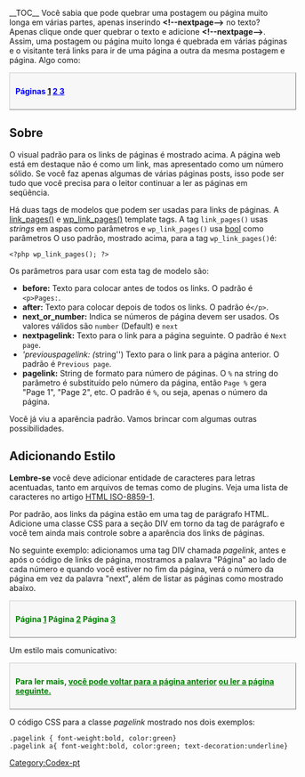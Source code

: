 {{Languages|
{{en|Styling Page-Links}}
{{pt-br|Estilos no Link de Páginas}}
}}
{{Comunidade WP-Brasil}}
__TOC__
Você sabia que pode quebrar uma postagem ou página muito longa em várias partes, apenas inserindo '''<nowiki><!--nextpage--></nowiki>''' no texto?  
Apenas clique onde quer quebrar o texto e adicione '''<nowiki><!--nextpage--></nowiki>'''. Assim, uma postagem ou página muito longa é quebrada em várias páginas e o visitante terá links para ir de uma página a outra da mesma postagem e página.
Algo como:
<div style="font-weight:bold; border:1px outset #ccc; background:#f7f7f7; width:98%; color: blue; margin: 10px 0 10px 0; padding:10px;">Páginas <span style="color:black"><u>1</u></span>  <u>2  3</u></div>
{{Avançado}}
==Sobre==
O visual padrão para os links de páginas é mostrado acima. A página web está em destaque não é como um link, mas apresentado como um número sólido. Se você faz apenas algumas de várias páginas posts, isso pode ser tudo que você precisa para o leitor continuar a ler as páginas em seqüência.

Há duas tags de modelos que podem ser usadas ​​para links de páginas.  A [[Template_Tags/link_pages|link_pages()]] e [[Template_Tags/wp_link_pages|wp_link_pages()]] template tags.  A tag <tt>link_pages()</tt> usas ''strings'' em aspas como parâmetros e  <tt>wp_link_pages()</tt> usa [[Template_Tags/How_to_Pass_Tag_Parameters#Tags_with_PHP_function-style_parameters|bool]] como parâmetros
O uso padrão, mostrado acima, para a tag <tt>wp_link_pages()</tt>é:

<pre><?php wp_link_pages(); ?></pre>

Os parâmetros para usar com esta tag de modelo são:
* '''before:''' Texto para colocar antes de todos os links. O padrão é <code>&lt;p&gt;Pages:</code>.
* '''after:''' Texto para colocar depois de todos os links. O padrão é<code>&lt;/p&gt;</code>.
* '''next_or_number:''' Indica se números de página devem ser usados. Os valores válidos são <code>number</code> (Default) e <code>next</code>
* '''nextpagelink:''' Texto para o link para a página seguinte. O padrão é <code>Next page</code>.
* '''previouspagelink: (''string'') Texto para o link para a página anterior. O padrão é <code>Previous page</code>.
* '''pagelink:''' String de formato para número de páginas. O <code> % </code> na string do parâmetro é substituído pelo número da página, então <code>Page %</code> gera "Page 1", "Page 2", etc. O padrão é <code>%</code>, ou seja, apenas o número da página.

Você já viu a aparência padrão. Vamos brincar com algumas outras possibilidades.

==Adicionando Estilo==
'''Lembre-se''' você deve adicionar entidade de caracteres para letras acentuadas, tanto em arquivos de temas como de plugins. Veja uma lista de caracteres no artigo [[pt-br:HTML ISO-8859-1|HTML ISO-8859-1]].

Por padrão, aos links da página estão em uma tag de parágrafo HTML. Adicione uma classe CSS para a seção DIV em torno da tag de parágrafo e você tem ainda mais controle sobre a aparência dos links de páginas.

No seguinte exemplo: adicionamos uma tag DIV chamada ''pagelink'', antes e após o código de links de página, mostramos a palavra "Página" ao lado de cada número e quando você estiver no    fim da página, verá o número da página em vez da palavra "next", além de listar as páginas como mostrado abaixo.

<div style="font-weight:bold; border:1px outset #ccc; background:#f7f7f7; width:98%; color: green; margin: 10px 0 10px 0; padding:10px">Página <u>1</u>   Página <u>2</u>   Página <u>3</u></div>

 <div class="pagelink">
 <?php wp_link_pages('pagelink=P&aacute;gina %'); ?>
 </div>

Um estilo mais comunicativo:

<div style="font-weight:bold; border:1px outset #ccc; background:#f7f7f7; width:98%; color: green; margin: 10px 0 10px 0; padding:10px">Para ler mais, <u>você pode voltar para a página anterior</u> <u>ou ler a página seguinte.</u></div>

 <?php wp_link_pages('before=To read this story, &amp;after=. &next_or_number=next
 &amp;previouspagelink=voc&ecirc; pode voltar para a p&aacute;gina anterior
 &amp;nextpagelink= ou ler a p&aacute;gina seguinte'); ?>

O código CSS para a classe ''pagelink'' mostrado nos dois exemplos:
 .pagelink { font-weight:bold, color:green}
 .pagelink a{ font-weight:bold, color:green; text-decoration:underline}

[[Category:Codex-pt]]
{{DEFAULTSORT:E}}